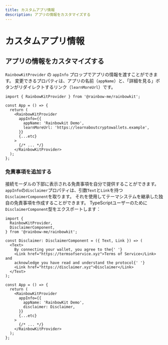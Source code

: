 ```yaml
---
title: カスタムアプリ情報
description: アプリの情報をカスタマイズする
---
```


# カスタムアプリ情報

## アプリの情報をカスタマイズする

`RainbowKitProvider` の `appInfo` プロップでアプリの情報を渡すことができます。 変更できるプロパティは、アプリの名前（`appName`）と、「詳細を見る」ボタンがリダイレクトするリンク（`learnMoreUrl`）です。

```tsx
import { RainbowKitProvider } from '@rainbow-me/rainbowkit';

const App = () => {
  return (
    <RainbowKitProvider
      appInfo={{
        appName: 'Rainbowkit Demo',
        learnMoreUrl: 'https://learnaboutcryptowallets.example',
      }}
      {...etc}
    >
      {/* ... */}
    </RainbowKitProvider>
  );
};
```

### 免責事項を追加する

接続モーダルの下部に表示される免責事項を自分で提供することができます。 `appInfo`の`disclaimer`プロパティは、引数`Text`と`Link`を持つ`DisclaimerComponent`を取ります。 それを使用してテーマシステムを継承した独自の免責事項を作成することができます。 TypeScriptユーザーのために`DisclaimerComponent`型をエクスポートします：

```tsx
import {
  RainbowKitProvider,
  DisclaimerComponent,
} from '@rainbow-me/rainbowkit';

const Disclaimer: DisclaimerComponent = ({ Text, Link }) => (
  <Text>
    By connecting your wallet, you agree to the{' '}
    <Link href="https://termsofservice.xyz">Terms of Service</Link> and
    acknowledge you have read and understand the protocol{' '}
    <Link href="https://disclaimer.xyz">Disclaimer</Link>
  </Text>
);

const App = () => {
  return (
    <RainbowKitProvider
      appInfo={{
        appName: 'RainbowKit Demo',
        disclaimer: Disclaimer,
      }}
      {...etc}
    >
      {/* ... */}
    </RainbowKitProvider>
  );
};
```
